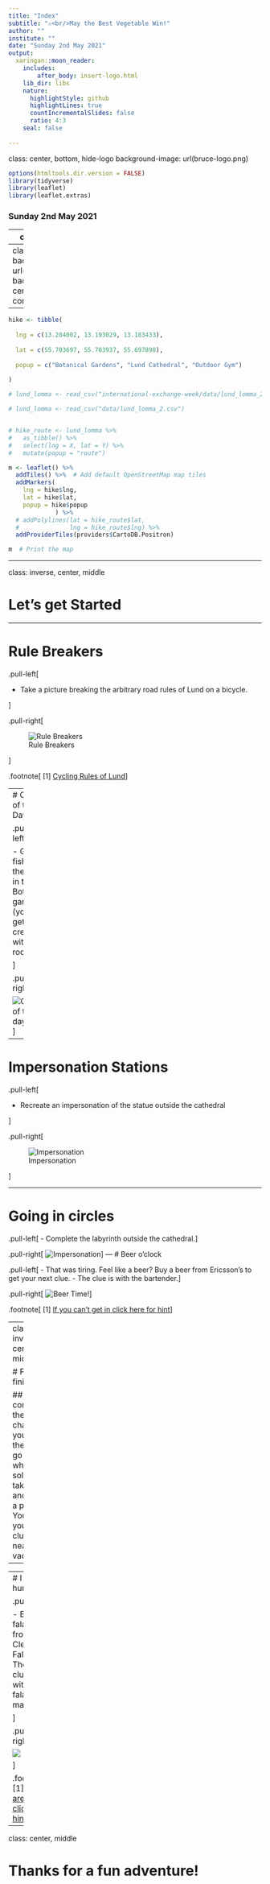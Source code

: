 ```yaml
---
title: "Index"
subtitle: "⚔<br/>May the Best Vegetable Win!"
author: ""
institute: ""
date: "Sunday 2nd May 2021"
output:
  xaringan::moon_reader:
    includes:
        after_body: insert-logo.html
    lib_dir: libs
    nature:
      highlightStyle: github
      highlightLines: true
      countIncrementalSlides: false
      ratio: 4:3
    seal: false
      
---
```


class: center, bottom, hide-logo
background-image: url(bruce-logo.png)

```r
options(htmltools.dir.version = FALSE)
library(tidyverse)
library(leaflet)
library(leaflet.extras)

```

### Sunday 2nd May 2021

---
class: center, middle

# Amazing Race Format

### There are five challenges and a few riddles:

### Take a picture of your team in action to complete the challenge.

### Solving each riddle reveals the clue to the next one!


---
class: hide-logo
background-image: url(pics/vegetables.PNG)
background-position: center
background-size: contain

---

```r
hike <- tibble(
  
  lng = c(13.204002, 13.193029, 13.183433),
  
  lat = c(55.703697, 55.703937, 55.697898),
  
  popup = c("Botanical Gardens", "Lund Cathedral", "Outdoor Gym")
  
)

# lund_lomma <- read_csv("international-exchange-week/data/lund_lomma_2.csv")

# lund_lomma <- read_csv("data/lund_lomma_2.csv")


# hike_route <- lund_lomma %>% 
#   as_tibble() %>% 
#   select(lng = X, lat = Y) %>% 
#   mutate(popup = "route")

m <- leaflet() %>%
  addTiles() %>%  # Add default OpenStreetMap map tiles
  addMarkers(
    lng = hike$lng,
    lat = hike$lat,
    popup = hike$popup
             ) %>% 
  # addPolylines(lat = hike_route$lat, 
  #              lng = hike_route$lng) %>% 
  addProviderTiles(providers$CartoDB.Positron)
```


```r
m  # Print the map
```


---

class: inverse, center, middle

# Let's get Started

---

# Rule Breakers

.pull-left[

- Take a picture breaking the arbitrary road rules of Lund on a bicycle.

]

.pull-right[

![Rule Breakers](pics/rule-breakers.jpg)

]

.footnote[
[1] [Cycling Rules of Lund](https://www.donkey.bike/sweden-cycling-rules/)
]

---
# Catch of the Day

.pull-left[

-	Go fishing at the dam in the Botanical gardens (you can get creative with a rod)

]

.pull-right[

![Catch of the day](pics/fishing.jpg)
]

---

# Impersonation Stations

.pull-left[

-	Recreate an impersonation of the statue outside the cathedral 

]

.pull-right[

![Impersonation](pics/cathedral.jpg)

]

---

# Going in circles

.pull-left[
-	Complete the labyrinth outside the cathedral.
]

.pull-right[
![Impersonation](pics/labyrinth.jpg)
]
---
# Beer o'clock

.pull-left[
- That was tiring. Feel like a beer? Buy a beer from Ericsson’s to get your next clue.
- The clue is with the bartender.
]

.pull-right[
![Beer Time!](pics/beer.jpg)
]

.footnote[
[1] [If you can't get in click here for hint](https://pastebin.com/raw/s3U6PWSC)
]

---
class: inverse, center, middle

# Photo finish!

## To complete the next challenges you solve the riddle, go to where the solution takes you and snap a pic. 
## You'll find your next clue in the near vacinity.

---

---
# I have a hunger!

.pull-left[

- Buy a falafel from Clemens Falafel
- The next clue is with the falafel man.

]

.pull-right[

![](pics/falafel.jpg)

]

.footnote[
[1] [If you are lost click for a hint](https://pastebin.com/raw/WK9rGKgQ)
]

---
class: center, middle

# Thanks for a fun adventure!
